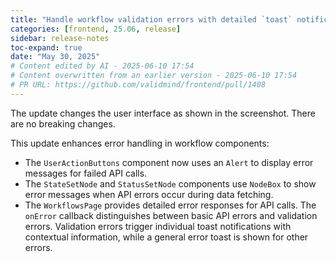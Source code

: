```yaml
---
title: "Handle workflow validation errors with detailed `toast` notifications (#1408)"
categories: [frontend, 25.06, release]
sidebar: release-notes
toc-expand: true
date: "May 30, 2025"
# Content edited by AI - 2025-06-10 17:54
# Content overwritten from an earlier version - 2025-06-10 17:54
# PR URL: https://github.com/validmind/frontend/pull/1408
---
```


The update changes the user interface as shown in the screenshot. There are no breaking changes.

This update enhances error handling in workflow components:

- The `UserActionButtons` component now uses an `Alert` to display error messages for failed API calls.
- The `StateSetNode` and `StatusSetNode` components use `NodeBox` to show error messages when API errors occur during data fetching.
- The `WorkflowsPage` provides detailed error responses for API calls. The `onError` callback distinguishes between basic API errors and validation errors. Validation errors trigger individual toast notifications with contextual information, while a general error toast is shown for other errors.

<!--- VALIDATION SUMMARY
Content Type: title
Validation Status: CHECK
Attempts: 7
Last Validation: 2025-06-10 17:43:50
Result: The edited content improves clarity by specifying that "toasts" refer to "toast notifications," which is a more widely recognized term in user interface design. The use of backticks around "toast" is a stylistic choice that can help emphasize the term, especially if it is a technical term or code-re...
Failure Patterns: {'meaning': 6}
Reedit Available: Yes
Reedit Message: The edited content improves clarity by specifying that "toasts" refer to "toast notifications," which is a more widely recognized term in user interface design. The use of backticks around "toast" is ...
--->
